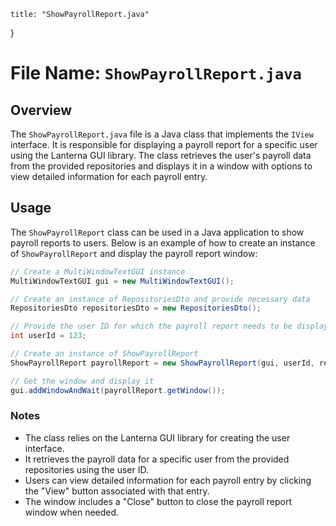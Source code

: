 
    title: "ShowPayrollReport.java"
}


# File Name: `ShowPayrollReport.java`

## Overview
The `ShowPayrollReport.java` file is a Java class that implements the `IView` interface. It is responsible for displaying a payroll report for a specific user using the Lanterna GUI library. The class retrieves the user's payroll data from the provided repositories and displays it in a window with options to view detailed information for each payroll entry.

## Usage
The `ShowPayrollReport` class can be used in a Java application to show payroll reports to users. Below is an example of how to create an instance of `ShowPayrollReport` and display the payroll report window:

```java
// Create a MultiWindowTextGUI instance
MultiWindowTextGUI gui = new MultiWindowTextGUI();

// Create an instance of RepositoriesDto and provide necessary data
RepositoriesDto repositoriesDto = new RepositoriesDto();

// Provide the user ID for which the payroll report needs to be displayed
int userId = 123;

// Create an instance of ShowPayrollReport
ShowPayrollReport payrollReport = new ShowPayrollReport(gui, userId, repositoriesDto);

// Get the window and display it
gui.addWindowAndWait(payrollReport.getWindow());
```

### Notes
- The class relies on the Lanterna GUI library for creating the user interface.
- It retrieves the payroll data for a specific user from the provided repositories using the user ID.
- Users can view detailed information for each payroll entry by clicking the "View" button associated with that entry.
- The window includes a "Close" button to close the payroll report window when needed.